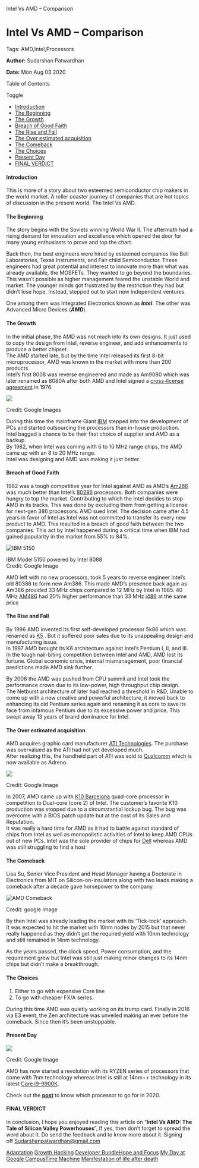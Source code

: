    Intel Vs AMD – Comparison

Intel Vs AMD – Comparison
=========================

Tags: AMD,Intel,Processors

**Author:** Sudarshan Patwardhan

**Date:** Mon Aug 03 2020

Table of Contents

Toggle

*   [Introduction](https://recodehive.com/intel-vs-amd-comparison/#Introduction "Introduction")
*   [The Beginning](https://recodehive.com/intel-vs-amd-comparison/#The_Beginning "The Beginning")
*   [The Growth](https://recodehive.com/intel-vs-amd-comparison/#The_Growth "The Growth")
*   [Breach of Good Faith](https://recodehive.com/intel-vs-amd-comparison/#Breach_of_Good_Faith "Breach of Good Faith")
*   [The Rise and Fall](https://recodehive.com/intel-vs-amd-comparison/#The_Rise_and_Fall "The Rise and Fall")
*   [The Over estimated acquisition](https://recodehive.com/intel-vs-amd-comparison/#The_Over_estimated_acquisition "The Over estimated acquisition ")
*   [The Comeback](https://recodehive.com/intel-vs-amd-comparison/#The_Comeback "The Comeback")
*   [The Choices](https://recodehive.com/intel-vs-amd-comparison/#The_Choices "The Choices")
*   [Present Day](https://recodehive.com/intel-vs-amd-comparison/#Present_Day "Present Day")
*   [FINAL VERDICT](https://recodehive.com/intel-vs-amd-comparison/#FINAL_VERDICT "FINAL VERDICT ")

#### Introduction

This is more of a story about two esteemed semiconductor chip makers in the world market. A roller coaster journey of companies that are hot topics of discussion in the present world. The Intel Vs AMD.

#### The Beginning

The story begins with the Soviets winning World War II. The aftermath had a rising demand for innovation and excellence which opened the door for many young enthusiasts to prove and top the chart.

Back then, the best engineers were hired by esteemed companies like Bell Laboratories, Texas Instruments, and Fair child Semiconductor. These engineers had great potential and interest to innovate more than what was already available, the MOSFETs. They wanted to go beyond the boundaries. This wasn’t possible as higher management feared the unstable World and market. The younger minds got frustrated by the restriction they had but didn’t lose hope. Instead, stepped out to start new independent ventures.

  
One among them was Integrated Electronics known as _**Intel**_. The other was Advanced Micro Devices (_**AMD**_).

#### The Growth

In the initial phase, the AMD was not much into its own designs. It just used to copy the design from Intel, reverse engineer, and add enhancements to produce a better chipset.  
The AMD started late, but by the time Intel released its first 8-bit microprocessor, AMD was known in the market with more than 200 products.  
Intel’s first 8008 was reverse engineered and made as Am9080 which was later renamed as 8080A after both AMD and Intel signed a [cross-license agreement](https://www.sec.gov/Archives/edgar/data/2488/000119312509236705/dex102.htm) in 1976.

![](https://recodehive.com/wp-content/uploads/2020/08/Screenshot-2020-08-03-at-11.56.00-AM.png)

Credit: Google Images

During this time the mainframe Giant [IBM](https://www.ibm.com/in-en) stepped into the development of PCs and started outsourcing the processors than in-house production.  
Intel bagged a chance to be their first choice of supplier and AMD as a backup.  
By 1982, when Intel was coming with 6 to 10 MHz range chips, the AMD came up with an 8 to 20 MHz range.  
Intel was designing and AMD was making it just better.

#### Breach of Good Faith

1982 was a tough competitive year for Intel against AMD as AMD’s [Am286](https://en.wikichip.org/wiki/amd/am286) was much better than Intel’s [80286](https://electronicsdesk.com/80286-microprocessor.html) processors. Both companies were hungry to top the market. Contributing to which the Intel decides to stop AMD in its tracks. This was done by excluding them from getting a license for next-gen 386 processors. AMD sued Intel. The decision came after 4.5 years in favor of Intel as Intel was not committed to transfer its every new product to AMD. This resulted in a breach of good faith between the two companies. This act by Intel happened during a critical time when IBM had gained popularity in the market from 55% to 84%.

![IBM 5150](https://recodehive.com/wp-content/uploads/2020/08/image-2.jpeg)

IBM Model 5150 powered by Intel 8088  
Credit: Google Image

AMD left with no new processors, took 5 years to reverse engineer Intel’s old 80386 to form new Am386. This made AMD’s presence back again as Am386 provided 33 MHz chips compared to 12 MHz by Intel in 1985. 40 MHz [AM486](https://en.wikipedia.org/wiki/Am486) had 20% higher performance than 33 MHz [i486](https://en.wikipedia.org/wiki/Intel_80486) at the same price

#### The Rise and Fall

By 1996 AMD invented its first self-developed processor 5k86 which was renamed as [K5](https://en.wikipedia.org/wiki/AMD_K5) . But it suffered poor sales due to its unappealing design and manufacturing issue.  
In 1997 AMD brought its K6 architecture against Intel’s Pentium I, II, and III.  
In the tough nail-biting competition between Intel and AMD, AMD lost its fortune. Global economic crisis, internal mismanagement, poor financial predictions made AMD sink further.

By 2006 the AMD was pushed from CPU summit and Intel took the performance crown due to its low-power, high throughput chip design.  
The Netburst architecture of later had reached a threshold in R&D, Unable to come up with a new creative and powerful architecture, it moved back to enhancing its old Pentium series again and renaming it as core to save its face from infamous Pentium due to its excessive power and price. This swept away 13 years of brand dominance for Intel.

#### The Over estimated acquisition

AMD acquires graphic card manufacturer [ATI Technologies](https://en.wikipedia.org/wiki/ATI_Technologies). The purchase was overvalued as the ATI had not yet developed much.  
After realizing this, the handheld part of ATI was sold to [Qualcomm](https://www.qualcomm.com/) which is now available as Adreno.

![](https://recodehive.com/wp-content/uploads/2020/08/Hiking-Tips-3-1024x819.jpg)

Credit: Google Image

In 2007, AMD came up with [K10 Barcelona](https://en.wikipedia.org/wiki/AMD_10h) quad-core processor in competition to Dual-core (core 2) of Intel. The customer’s favorite K10 production was stopped due to a circumstantial lockup bug. The bug was overcome with a BIOS patch update but at the cost of its Sales and Reputation.  
It was really a hard time for AMD as it had to battle against standard of chips from Intel as well as monopolistic activities of Intel to keep AMD CPUs out of new PCs. Intel was the sole provider of chips for [Dell](https://www.dell.com/en-in) whereas AMD was still struggling to find a host

#### The Comeback

Lisa Su, Senior Vice President and Head Manager having a Doctorate in Electronics from MIT on Silicon-on-insulators along with two leads making a comeback after a decade gave horsepower to the company.

![AMD Comeback ](https://recodehive.com/wp-content/uploads/2020/08/image-4.jpeg)

Credit: google Image

  
By then Intel was already leading the market with its ‘Tick-tock’ approach.  
It was expected to hit the market with 10nm nodes by 2015 but that never really happened as they didn’t get the required yield with 10nm technology and still remained in 14nm technology.

  
As the years passed, the clock speed, Power consumption, and the requirement grew but Intel was still just making minor changes to its 14nm chips but didn’t make a breakthrough.

#### The Choices

1.  Either to go with expensive Core line
2.  To go with cheaper FX/A series.

During this time AMD was quietly working on its trump card. Finally in 2016 via E3 event, the Zen architecture was unveiled making an ever before the comeback. Since then it’s been unstoppable.

#### Present Day

![](https://recodehive.com/wp-content/uploads/2020/08/Hiking-Tips-4-1024x819.jpg)

Credit: Google Image

AMD has now started a revolution with its RYZEN series of processors that come with 7nm technology whereas Intel is still at 14nm++ technology in its latest [Core i9-9900K](https://ark.intel.com/content/www/us/en/ark/products/186605/intel-core-i9-9900k-processor-16m-cache-up-to-5-00-ghz.html).

Check out the **[post](https://recodehive.com/?p=4219)** to know which processor to go for in 2020.

#### FINAL VERDICT

In conclusion, I hope you enjoyed reading this article on “**Intel Vs AMD: The Tale of Silicon Valley Powerhouses**”, If yes, then don’t forget to spread the word about it. Do send the feedback and to know more about it. Signing off [Sudarshanpatwardhan@gmail.com](mailto:sudpat123123@gmail.com)

[Adaptation](https://recodehive.com/the-adaptation/) [Growth Hacking](https://recodehive.com/tag/growth-hacking/) [Developer Bundle](https://recodehive.com/category/dev-labs/)[Hope and Focus](https://recodehive.com/hopeandfocus/) [My Day at Google Campus](https://recodehive.com/my-day-at-google-campus-hyderabad/)[Time Machine](https://recodehive.com/time-machine-2-0/) [Manifestation of life after death](https://recodehive.com/the-manifestation-of-life-after-death/)